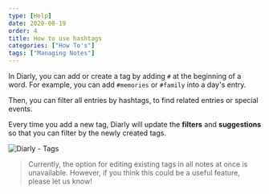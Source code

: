 ```yaml
---
type: [Help]
date: 2020-08-19
order: 4
title: How to use hashtags
categories: ["How To's"]
tags: ["Managing Notes"]
---
```


In Diarly, you can add or create a tag by adding `#` at the beginning of a word. For example, you can add `#memories` or `#family` into a day's entry.

Then, you can filter all entries by hashtags, to find related entries or special events.

Every time you add a new tag, Diarly will update the **filters** and **suggestions** so that you can filter by the newly created tags.

![Diarly - Tags](./tags.gif)

> Currently, the option for editing existing tags in all notes at once is unavailable. However, if you think this could be a useful feature, please let us know!
